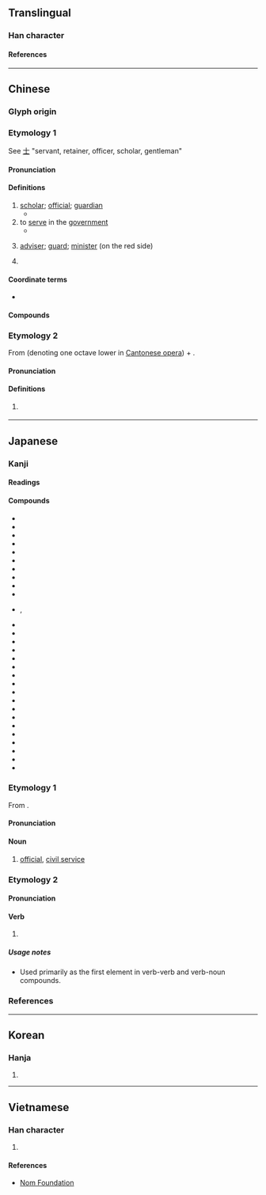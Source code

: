 {{character info}}
==Translingual==

===Han character===
{{Han char|rn=9|rad=人|as=03|sn=5|four=24210|canj=OG|ids=⿰亻士}}

====References====
{{Han ref|kx=0092.070|dkj=00368|dj=0195.100|hdz=10112.030|uh=4ED5}}

----

==Chinese==
{{zh-forms}}

===Glyph origin===
{{Han etym}}

===Etymology 1===
See [[士]] "servant, retainer, officer, scholar, gentleman"

====Pronunciation====
{{zh-pron
|m=shì
|c=si6
|mc=y
|oc=y
|cat=n,v,pn
}}

====Definitions====
{{zh-hanzi}}

# [[scholar]]; [[official]]; [[guardian]]
#* {{zh-x|有 仕 於 此，而 子 悅 之，不-告 於 王 而 私 與 之 吾子 之 祿-爵；夫{fú} 仕 也，亦 無 王命 而 私 受 之 於 子，則 可 乎？|Suppose there were an '''officer''' here, with whom you, Sir, were pleased, and that, without informing the king, you were privately to give to him your salary and rank; and suppose that this '''officer''', also without the king's orders, were privately to receive them from you - would such a transaction be allowable?|ref=Mengzi-L}}
# to [[serve]] in the [[government]]
#* {{zh-x|士 之 仕 也，猶 農夫 之 耕 也。|An officer's '''being in office''' is like the ploughing of a husbandman.|ref=Mengzi-L}}
# {{lb|zh|Chinese chess}} [[adviser]]; [[guard]]; [[minister]] (on the red side)
# {{surname|zh}}

====Coordinate terms====
* {{list:Chinese chess pieces/zh}}

====Compounds====
{{zh-der|不仕|仕女|仕宦|仕版|仕紳|仕譯|仕途|仕進|出仕|學優而仕|將仕郎|干仕|強仕|懸車致仕|求仕|筮仕|膴仕|致仕|貴仕}}

===Etymology 2===
From {{zh-l|*亻}} (denoting one octave lower in [[Cantonese opera]]) + {{zh-l|士|tr=si<sup>6</sup>}}.

====Pronunciation====
{{zh-pron
|c=si6
|cat=n
}}

====Definitions====
{{zh-hanzi}}

# {{lb|zh|music}} {{ng|[[Cantonese opera]] [[gongche]] [[notation]] for the [[note]] an [[octave]] below [[low la]] (6̣̣).}}
#: {{zh-syn|𪛘|q1=Kunqu}}

----

==Japanese==

===Kanji===
{{ja-kanji|grade=3|rs=人03}}

====Readings====
{{ja-readings
|goon=じ
|kanon=し
|kun=つか-える<つか-へる, つかまつ-る, つこうまつ-る
|nanori=つこう
}}

====Compounds====
{{top3}}
* {{ja-r|仕%上がり|し%あがり|finish, end, completion}}
* {{ja-r|仕%上げ|し%あげ|end, finishing touches}}
* {{ja-r|仕%上げる|し%あげる|finish up, complete}}
* {{ja-r|仕%入れ|し%いれ|stocking, buying up}}
* {{ja-r|仕%入れる|し%いれる|lay in stock, replenish stock}}
* {{ja-r|仕%打ち|し%うち|treatment, behavior, action}}
* {{ja-r|仕%送り|し%おくり|allowance, remittance}}
* {{ja-r|仕%掛け|し%かけ|device, contrivance, trick}}
* {{ja-r|仕%掛ける|し%かける|commence, lay, set}}
* {{ja-r|仕%方|し%かた|way, method, means}}
* {{ja-r|仕%方 が ない|し%かた が ない}}, {{ja-r|仕%方 ない|し%かた ない|it can't be helped}}
* {{ja-r|仕%切り|し%きり|partition, division, boundary}}
* {{ja-r|仕%切る|し%きる|partition, divide, mark off}}
* {{ja-r|仕%草|し%ぐさ|action, acting, gesture}}
* {{ja-r|仕%組み|し%くみ|structure, construction, arrangement}}
* {{ja-r|仕%事|し%ごと|work, job, business}}
* {{ja-r|仕%事%中|し%ごと%ちゅう|at work, working}}
* {{ja-r|仕%事%始め|し%ごと%はじめ|resuming work after New Year's vacation}}
* {{ja-r|仕%事%場|し%ごと%ば|place where one works}}
* {{ja-r|仕%込み|し%こみ|training, stocking up}}
* {{ja-r|仕%立て|し%たて|tailoring, dressmaking, sewing}}
* {{ja-r|仕%立てる|し%たてる|tailor, make, prepare}}
* {{ja-r|仕%手|し%て|doer, performer}}
* {{ja-r|お仕%舞い|おし%まい|the end, closing}}
* {{ja-r|仕%舞う|し%まう|finish, do something completely}}
* {{ja-r|仕%様|し%よう|way, method, means}}
* {{ja-r|仕%業|し%わざ|deed, act, action}}
* {{ja-r|仕える|つかえる|serve, work for, attend}}
* {{ja-r|奉%仕|ほう%し|attendance, service, ministry}}
{{bottom}}

===Etymology 1===
{{ja-kanjitab|し|yomi=o}}
From {{der|ja|ltc|-}} {{ltc-l|仕}}.

====Pronunciation====
{{ja-pron|し|acc=1|acc_ref=DJR}}

====Noun====
{{ja-noun|し|hhira=し}}

# [[official]], [[civil service]]
#: {{ja-usex|'''仕''' を [[致す]]|'''し''' を いたす|to resign from '''public office'''}}

===Etymology 2===
{{ja-kanjitab|し|yomi=o}}

====Pronunciation====
{{ja-pron|し}}

====Verb====
{{ja-verb form|し|hhira=し}}

# {{alternative spelling of|ja|し|tr=shi|t={{inflection of|ja|する|tr=suru||continuative}}}}

=====Usage notes=====
* Used primarily as the first element in verb-verb and verb-noun compounds.

===References===
<references />

----

==Korean==

===Hanja===
{{ko-hanja|[[섬기다|섬길]]|사}}

# {{hanja form of|사|[[serve]]; [[official]]}}

----

==Vietnamese==

===Han character===
{{vi-readings|reading=[[sĩ]], [[sải]], [[sảy]], [[sãi]], [[sẻ]], [[sễ]], [[sẽ]], [[sì]], [[sẩy]], [[sè]], [[sõi]], [[sỡi]], [[xảy]]|rs=人03}}

# {{rfdef|vi|sort=人03}}

====References====
* [http://nomfoundation.org/common/nom_details.php?codepoint=4ed5 Nom Foundation]